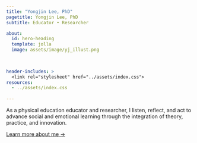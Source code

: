 ```yaml
---
title: "Yongjin Lee, PhD"
pagetitle: Yongjin Lee, PhD
subtitle: Educator • Researcher

about:
  id: hero-heading
  template: jolla
  image: assets/image/yj_illust.png
  
  

header-includes: >
  <link rel="stylesheet" href="../assets/index.css">
resources:
  - ../assets/index.css      
  
---
```



::: {#hero-heading}


As a physical education educator and researcher, I listen, reflect, and act to advance social and emotional learning through the integration of theory, practice, and innovation.


[Learn more about me &rarr;](/about/index.qmd){.subtitle}


:::
<!-- hero-heading -->


